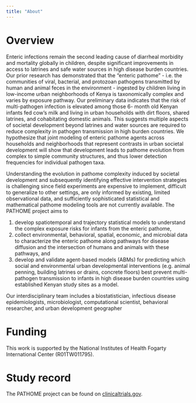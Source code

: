 ```yaml
---
title: "About"
---
```



# Overview

Enteric infections remain the second leading cause of diarrheal morbidity and mortality globally in children, despite significant improvements in access to latrines and safe water sources in high disease burden countries. Our prior research has demonstrated that the “enteric pathome” - i.e. the communities of viral, bacterial, and protozoan pathogens transmitted by human and animal feces in the environment - ingested by children living in low-income urban neighborhoods of Kenya is taxonomically complex and varies by exposure pathway. Our preliminary data indicates that the risk of multi-pathogen infection is elevated among those 6- month old Kenyan infants fed cow’s milk and living in urban households with dirt floors, shared latrines, and cohabitating domestic animals. This suggests multiple aspects of societal development beyond latrines and water sources are required to reduce complexity in pathogen transmission in high burden countries. We hypothesize that joint modeling of enteric pathome agents across households and neighborhoods that represent contrasts in urban societal development will show that development leads to pathome evolution from complex to simple community structures, and thus lower detection frequencies for individual pathogen taxa.


Understanding the evolution in pathome complexity induced by societal development and subsequently identifying effective intervention strategies is challenging since field experiments are expensive to implement, difficult to generalize to other settings, are only informed by existing, limited observational data, and sufficiently sophisticated statistical and mathematical pathome modeling tools are not currently available. The PATHOME project aims to 

  1. develop spatiotemporal and trajectory statistical models to understand the complex exposure risks for infants from the enteric pathome, 
  1. collect environmental, behavioral, spatial, economic, and microbial data to characterize the enteric pathome along pathways for disease diffusion and the intersection of humans and animals with these pathways, and 
  1. develop and validate agent-based models (ABMs) for predicting which social and environmental urban developmental interventions (e.g. animal penning, building latrines or drains, concrete floors) best prevent multi-pathogen transmission to infants in high disease burden countries using established Kenyan study sites as a model. 
  
Our interdisciplinary team includes a biostatistician, infectious disease epidemiologists, microbiologist, computational scientist, behavioral researcher, and urban development geographer


# Funding

This work is supported by the National Institutes of Health Fogarty International Center (R01TW011795).


# Study record

The PATHOME project can be found on [clinicaltrials.gov](https://clinicaltrials.gov/ct2/show/NCT05322655?term=pathome&draw=2&rank=1).


